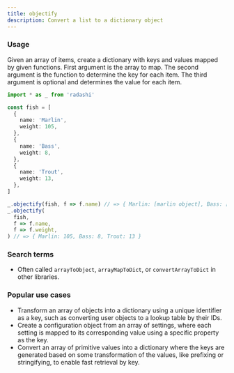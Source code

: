 ```yaml
---
title: objectify
description: Convert a list to a dictionary object
---
```


### Usage

Given an array of items, create a dictionary with keys and values mapped by given functions.
First argument is the array to map. The second argument is the function to determine the key
for each item. The third argument is optional and determines the value for each item.

```ts
import * as _ from 'radashi'

const fish = [
  {
    name: 'Marlin',
    weight: 105,
  },
  {
    name: 'Bass',
    weight: 8,
  },
  {
    name: 'Trout',
    weight: 13,
  },
]

_.objectify(fish, f => f.name) // => { Marlin: [marlin object], Bass: [bass object], ... }
_.objectify(
  fish,
  f => f.name,
  f => f.weight,
) // => { Marlin: 105, Bass: 8, Trout: 13 }
```

### Search terms

- Often called `arrayToObject`, `arrayMapToDict`, or `convertArrayToDict` in other libraries.

### Popular use cases

- Transform an array of objects into a dictionary using a unique identifier as a key, such as converting user objects to a lookup table by their IDs.
- Create a configuration object from an array of settings, where each setting is mapped to its corresponding value using a specific property as the key.
- Convert an array of primitive values into a dictionary where the keys are generated based on some transformation of the values, like prefixing or stringifying, to enable fast retrieval by key.
